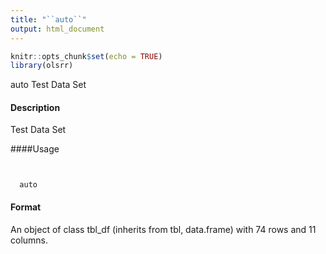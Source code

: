 ```yaml
---
title: "``auto``"
output: html_document
---
```


```r
knitr::opts_chunk$set(echo = TRUE)
library(olsrr)
```

auto Test Data Set

#### Description 

Test Data Set

####Usage 
<pre><code>
  
  auto
</code></pre>

#### Format 

An object of class tbl_df (inherits from tbl, data.frame) with 74 rows and 11 columns.
